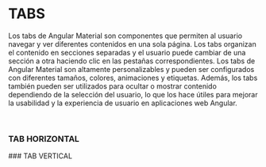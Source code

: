 
<Meta title="Angular Material/Tabs" />

# TABS

Los tabs de Angular Material son componentes que permiten al usuario navegar y ver diferentes contenidos en una sola página. Los tabs organizan el contenido en secciones separadas y el usuario puede cambiar de una sección a otra haciendo clic en las pestañas correspondientes. Los tabs de Angular Material son altamente personalizables y pueden ser configurados con diferentes tamaños, colores, animaciones y etiquetas. Además, los tabs también pueden ser utilizados para ocultar o mostrar contenido dependiendo de la selección del usuario, lo que los hace útiles para mejorar la usabilidad y la experiencia de usuario en aplicaciones web Angular.

<br />

### TAB HORIZONTAL
<Canvas of={tabsStories.horizontal} />
### TAB VERTICAL

<Canvas of={tabsStories.vertical} />
